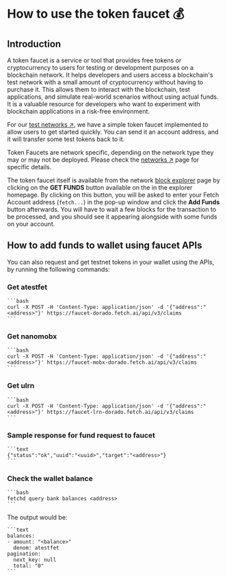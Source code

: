 # How to use the token faucet 💰

## Introduction

A token faucet is a service or tool that provides free tokens or cryptocurrency to users for testing or development purposes on a blockchain network. It helps developers and users access a blockchain's test network with a small amount of cryptocurrency without having to purchase it. This allows them to interact with the blockchain, test applications, and simulate real-world scenarios without using actual funds. It is a valuable resource for developers who want to experiment with blockchain applications in a risk-free environment.

For our [test networks ↗️](/references/fetch-network/ledger/active-networks#test-nets), we have a simple token faucet implemented to allow users to get started quickly. You can send it an account address, and it will transfer some test tokens back to it.

Token Faucets are network specific, depending on the network type they may or may not be deployed. Please check the [networks ↗️](/references/ledger/active-networks) page for specific details.

The token faucet itself is available from the network [block explorer](/guides/fetch-network/ledger/block-explorer) page by clicking on the **GET FUNDS** button available on the in the explorer homepage. By clicking on this button, you will be asked to enter your Fetch Account address (`fetch...`) in the pop-up window and click the **Add Funds** button afterwards. You will have to wait a few blocks for the transaction to be processed, and you should see it appearing alongside with some funds on your account.

## How to add funds to wallet using faucet APIs

You can also request and get testnet tokens in your wallet using the APIs, by running the following commands:

### Get atestfet

    ```bash
    curl -X POST -H 'Content-Type: application/json' -d '{"address":"<address>"}' https://faucet-dorado.fetch.ai/api/v3/claims
    ```

### Get nanomobx

    ```bash
    curl -X POST -H 'Content-Type: application/json' -d '{"address":"<address>"}' https://faucet-mobx-dorado.fetch.ai/api/v3/claims
    ```

### Get ulrn

    ```bash
    curl -X POST -H 'Content-Type: application/json' -d '{"address":"<address>"}' https://faucet-lrn-dorado.fetch.ai/api/v3/claims
    ```

### Sample response for fund request to faucet

    ```text
    {"status":"ok","uuid":"<uuid>","target":"<address>"}
    ```

### Check the wallet balance

    ```bash
    fetchd query bank balances <address>
    ```

The output would be:

    ```text
    balances:
    - amount: "<balance>"
      denom: atestfet
    pagination:
      next_key: null
      total: "0"
    ```
